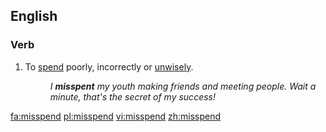 ==English==
===Verb===
{{en-verb|misspends|misspending|misspent|misspent}}

#To [[spend]] poorly, incorrectly or [[unwisely]].
#:''I '''misspent''' my youth making friends and meeting people.  Wait a minute, that's the secret of my success!''

[[fa:misspend]]
[[pl:misspend]]
[[vi:misspend]]
[[zh:misspend]]